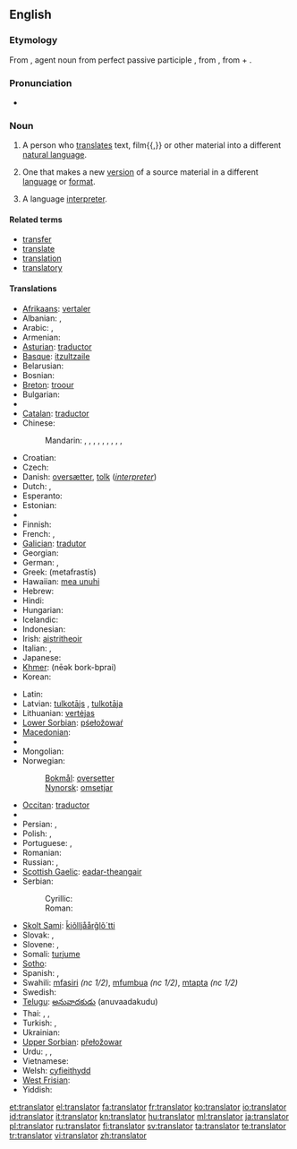 ==English==

===Etymology===
From {{etyl|la}} {{term|translator|trānslātor||lang=la}}, agent noun from perfect passive participle {{term|translatus|trānslātus||lang=la}}, from {{term|transfero|trānsferō|carry across|lang=la}}, from {{term|trans||across, beyond|lang=la}} + {{term|fero|ferō|bear, carry|lang=la}}.

===Pronunciation===
* {{audio|En-uk-translator.ogg|Audio (UK)}}

===Noun===
{{en-noun}}

# A person who [[translate]]s text, film{{,}} or other material into a different [[natural language]].
# {{by extension}} One that makes a new [[version]] of a source material in a different [[language]] or [[format]].
# {{proscribed}} A language [[interpreter]].

====Related terms====
* [[transfer]]
* [[translate]]
* [[translation]]
* [[translatory]]

====Translations====
{{trans-top|someone who translates}}
* [[Afrikaans]]: [[vertaler]]
* Albanian: {{t|sq|përkthyes|m|xs=Albanian}},  {{t|sq|përkthyese|f|xs=Albanian}}
* Arabic: {{t|ar|مترجم|m|tr=mutárjim|sc=Arab}},  {{t|ar|مترجمة|f|tr=mutarjíma|sc=Arab}}
* Armenian: {{t|hy|թարգմանիչ|tr=t'argmanič|sc=Armn}}
* [[Asturian]]: [[traductor]]
* [[Basque]]: [[itzultzaile]]
* Belarusian: {{t|be|перакладчык|m|tr=perekládčyk|sc=Cyrl}}
* Bosnian: {{t-|bs|prevodilac|m}}
* [[Breton]]: [[troour]]
* Bulgarian: {{t|bg|преводач|m|tr=prevodáč|sc=Cyrl}}
* {{trreq|Burmese}}
* [[Catalan]]: [[traductor]]
* Chinese:
*: Mandarin: {{t|zh|譯者|sc=Hani}},  {{t|zh|译者|tr=yìzhě|sc=Hani}},  {{t|zh|譯員|sc=Hani}},  {{t|zh|译员|tr=yìyuán|sc=Hani}},  {{t|zh|翻譯|sc=Hani}},  {{t|zh|翻译|tr=fānyì|sc=Hani}},  {{t|zh|翻譯員|sc=Hani}},  {{t|zh|翻译员|tr=fānyìyuán|sc=Hani}},  {{t|zh|翻譯者|sc=Hani}},  {{t|zh|翻译者|tr=fānyìzhě|sc=Hani}}
* Croatian: {{t-|hr|prevoditelj|m}}
* Czech: {{t-|cs|překladatel|m}}
* Danish: [[oversætter]], [[tolk]] (''[[interpreter]]'')
* Dutch: {{t+|nl|vertaler|m}}, {{t-|nl|vertaalster|f}}
* Esperanto: {{t-|eo|tradukanto|xs=Esperanto}}
* Estonian: {{t-|et|tõlk}}
* {{trreq|Faroese}}
* Finnish: {{t+|fi|kääntäjä}}
* French: {{t+|fr|traducteur|m}}, {{t+|fr|traductrice|f}}
* [[Galician]]: [[tradutor]]
* Georgian: {{t|ka|მთარგმნელი|tr=mt‘argmneli|sc=Geor}}
* German: {{t|de|Übersetzer|m}},  {{t|de|Übersetzerin|f}}
* Greek: {{t+|el|μεταφραστής|m}} (metafrastís)
* Hawaiian: [[mea unuhi]]
* Hebrew: {{t|he|תרגמן|m|tr=turgemán|sc=Hebr}}
* Hindi: {{t-|hi|अनुवादक|m|tr=anuvādak|sc=Deva}}
* Hungarian: {{t+|hu|fordító}}
* Icelandic: {{t+|is|þýðandi|m}}
* Indonesian: {{t+|id|penerjemah|xs=Indonesian}}
* Irish: [[aistritheoir]] {{m}}
* Italian: {{t+|it|traduttore|m}}, {{t+|it|traduttrice|f}}
* Japanese: {{t|ja|翻訳者|tr=ほんやくしゃ, hon'yaku-sha|sc=Jpan}}
* [[Khmer]]: {{Khmr|[[អ្នកបកប្រែ]]}} (nēək bork-bprai)
* Korean: {{t|ko|번역자|tr=beonyeok-ja|sc=Kore}}
{{trans-mid}}
* Latin: {{t-|la|interpres|c}}
* Latvian: [[tulkotājs]] {{m}}, [[tulkotāja]] {{f}}
* Lithuanian: [[vertėjas]]
* [[Lower Sorbian]]: [[pśełožowaŕ]]
* [[Macedonian]]: {{t|mk|преведувач|m|tr=prevéduvač}}
* {{trreq|Maori}}
* Mongolian: {{t-|mn|орчуулагч|tr=orčuulagč|sc=Cyrl|xs=Mongolian}}
* Norwegian:
*: [[Bokmål]]: [[oversetter]] {{m}}
*: [[Nynorsk]]: [[omsetjar]] {{m}}
* [[Occitan]]: [[traductor]]
* {{trreq|Old English}}
* Persian: {{t|fa|ترگمان|tr=targomân|sc=fa-Arab}},  {{t|fa|مترجم|tr=motarjem|sc=fa-Arab}}
* Polish: {{t|pl|tłumacz|m}},  {{t|pl|tłumaczka|f}}
* Portuguese: {{t|pt|tradutor|m}}, {{t|pt|tradutora|f}}
* Romanian: {{t|ro|traducător|m}}
* Russian: {{t+|ru|переводчик|m|tr=perevódčik}}, {{t+|ru|переводчица|f|tr=perevódčica}}
* [[Scottish Gaelic]]: [[eadar-theangair]] {{m}}
* Serbian:
*: Cyrillic: {{t-|sr|преводилац|m|sc=Cyrl}}
*: Roman: {{t-|sr|prevodilac|m}}
* [[Skolt Sami]]: [[ǩiõlljåårǧlõ´tti]]
* Slovak: {{t|sk|prekladateľ|m}},  {{t|sk|prekladateľka|f}}
* Slovene: {{t|sl|prevajalec|m}},  {{t|sl|prevajalka|f}}
* Somali: [[turjume]]
* [[Sotho]]: {{t|st|mofetoledi|xs=Sotho}}
* Spanish: {{t|es|traductor|m}},  {{t|es|traductora|f}}
* Swahili: [[mfasiri]] ''(nc 1/2)'', [[mfumbua]] ''(nc 1/2)'', [[mtapta]] ''(nc 1/2)''
* Swedish: {{t+|sv|översättare|c}}
* [[Telugu]]: [[అనువాదకుడు]] (anuvaadakudu)
* Thai: {{t|th|ผู้แปล|tr=pôo bplae|sc=Thai}},  {{t|th|นักแปล|tr=nák bplae|sc=Thai}}, {{t|th|ล่าม|tr=lâam|sc=Thai}}
* Turkish: {{t+|tr|çevirmen}}, {{t+|tr|tercüman}}
* Ukrainian: {{t|uk|перекладач|m|tr=perekladač|sc=Cyrl}}
* [[Upper Sorbian]]: [[přełožowar]]
* Urdu: {{t|ur|مترجم|m|tr=mutarjim|sc=ur-Arab}},  {{t|ur|ترجمان|m|tr=tarjumān|sc=ur-Arab}},  {{t|ur|انوادک|m|tr=anuvādak|sc=ur-Arab}}
* Vietnamese: {{t|vi|thông dịch viên}}
* Welsh: [[cyfieithydd]]
* [[West Frisian]]: {{t|fy|oersetter|m|xs=West Frisian}}
* Yiddish: {{t|yi|איבערזעצער|m|tr=iberzetzer|sc=yi-Hebr}}
{{trans-bottom}}

[[et:translator]]
[[el:translator]]
[[fa:translator]]
[[fr:translator]]
[[ko:translator]]
[[io:translator]]
[[id:translator]]
[[it:translator]]
[[kn:translator]]
[[hu:translator]]
[[ml:translator]]
[[ja:translator]]
[[pl:translator]]
[[ru:translator]]
[[fi:translator]]
[[sv:translator]]
[[ta:translator]]
[[te:translator]]
[[tr:translator]]
[[vi:translator]]
[[zh:translator]]